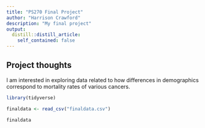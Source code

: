 ```yaml
---
title: "PS270 Final Project"
author: "Harrison Crawford"
description: "My final project"
output:
  distill::distill_article:
    self_contained: false
---
```




## Project thoughts

I am interested in exploring data related to how differences in demographics correspond to mortality rates of various cancers. 

```r
library(tidyverse)
```

```r
finaldata <- read_csv("finaldata.csv")
```
```r
finaldata
```






